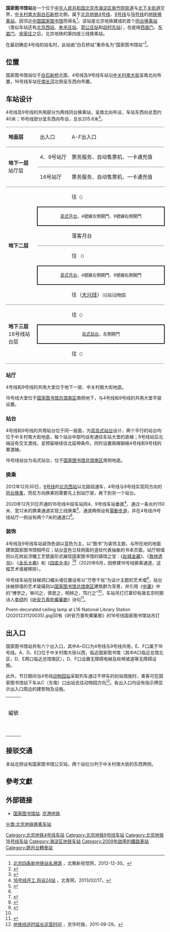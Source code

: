 {{NoteTA
|G1=Railway
|G2=Unit}}
{{Infobox station
| name = 国家图书馆
| eng_name = Guojiɑ Tushuguɑn<br />(National Library)<ref name=map2021>{{cite web|url=https://www.bjsubway.com/subway/images/luwangtu.png|title=北京城市轨道交通线网图|date=2021-12-31|access-date=2021-12-30|archive-date=2021-12-31|archive-url=https://web.archive.org/web/20211231004642/https://www.bjsubway.com/subway/images/luwangtu.png|dead-url=no}}</ref>
| livery = 
| linecolour = {{北京地铁颜色|4}}
| linecolour2 = {{北京地铁颜色|9}}
| linecolour3 = {{北京地铁颜色|16}}
| image = Southbound platform of L4-L9 National Library Station (20220601112329).jpg
| caption = 国家图书馆站4号线及9号线站台<br />(左側為[[北京地鐵4號線|4號線]][[天宮院站|天宮院]]方向，右側為[[北京地鐵9號線|9號線]][[郭公莊站|郭公莊]]方向)<br />[[File:Platform_of_L16_National_Library_Station_(20201231120141).jpg|300px]]<br />国家图书馆站16号线站台
| former = 气象局站<ref>{{cite news|url=http://www.people.com.cn/GB/shenghuo/76/123/20030104/901197.html|title=北京地铁四号线贯穿城区 车站设计本月招标|publisher=[[北京青年报|北京青年报]]|date=2003-01-04|accessdate=2019-04-15|archive-date=2019-04-15|archive-url=https://web.archive.org/web/20190415044712/http://www.people.com.cn/GB/shenghuo/76/123/20030104/901197.html|dead-url=no}}</ref>、白石桥站<ref>{{cite news|url=http://news.sina.com.cn/c/2008-02-27/012415024362.shtml|title=北京地铁四号线车站名称正式确定|publisher=新京报|date=2008-02-27|accessdate=2019-04-15|archive-date=2019-04-15|archive-url=https://web.archive.org/web/20190415045228/http://news.sina.com.cn/c/2008-02-27/012415024362.shtml|dead-url=no}}</ref>
| country = {{PRC}}
| borough = [[北京市|北京市]][[海淀区|海淀区]][[紫竹院街道|紫竹院街道]]与[[北下关街道|北下关街道]]交界
| address = [[中关村南大街|中关村南大街]]白石新桥北側
| coordinates = {{coord|39.942841|N|116.318901|E|type:railwaystation|display=inline,title}}
| elevation = 
| operator = [[北京市地铁运营有限公司|北京市地铁运营有限公司]]<br/>[[京港地铁|北京市京港地铁有限公司]]
| lines = {{北京地铁线路名|4|SL}}<br />{{北京地铁线路名|9|SL}}<br />{{北京地铁线路名|16|SL}}
| distance = 
| platform = {{北京地铁线路名|4|S}}、{{北京地铁线路名|9|S}}：共用2座[[岛式站台|岛式站台]]<br />{{北京地铁线路名|16|S}}：1座[[岛式站台|岛式站台]]
| tracks = 各2条
| connections = 公交站：国家图书馆
| structure = 地下车站
| hall = 整体式站厅
| depth = 
| levels = 
| interchange = 4号线-9号线：同站台换乘<br/>4号线/9号线-16号线：通道换乘
| exits = 6个
| elevator = 
| escalator = 
| architect = 
| architectural_style = 
| colour = {{北京地铁线路名|4|S}}、{{北京地铁线路名|9|S}}：{{colorbox|#0086CD}} 蓝色
| type = 
| status = 运营中
| code = 
| zone = 
| classification = 
| website = 
| built = 
| opened = {{北京地铁线路名|4|S}}：2009年9月28日<br/>{{北京地铁线路名|9|S}}：2012年12月30日<br />{{北京地铁线路名|16|S}}：2020年12月31日
| pass_year = 
| passengers = 
| trains = 
| station_hours = 
| hours = 
| first = {{collapsible list
 |title = 　
 |
{{北京地铁线路名|4|S}}
:往{{北京地铁起讫站|4|L}}：05:35
:往{{北京地铁起讫站|大兴|R}}：05:17<br />
{{北京地铁线路名|9|S}}
:往{{北京地铁起讫站|9|R}}：05:39<br />
{{北京地铁线路名|16|S}}
:往{{北京地铁起讫站|16|L}}：05:43
:往{{北京地铁起讫站|16|R}}：06:00
}}
| last = {{collapsible list
 |title = 　
 |
{{北京地铁线路名|4|S}}
:往{{北京地铁起讫站|4|L}}：23:49
:往{{北京地铁起讫站|大兴|R}}：22:54
:往{{站|公益西桥}}：23:07<br />
{{北京地铁线路名|9|S}}
:往{{北京地铁起讫站|9|R}}：23:19<br />
{{北京地铁线路名|16|S}}
:往{{北京地铁起讫站|16|L}}：22:48
:往{{北京地铁起讫站|16|R}}：23:15
}}
| adjacent = {{Adjacent stations|system=北京地铁
|line1=4|left1=魏公村|right1=动物园|note-left1=1.658km|note-mid1=距离[[安河桥北站|安河桥北]]11.140km|note-right1=1.517km
|line2=9|right2=白石桥南|note-mid2=起点|note-right2=1.096km
|line3=16|left3=万寿寺|right3=甘家口|note-left3=1.721km|note-mid3=距离[[北安河站|北安河]]27.396km|note-right3=2.635km}}
| route_map = {{Routemap|inline=yes|map=
~~ ~~B2层，4号线、9号线
utSTRf\utSTRg~~ ~~{{rmr|Licon=U|{{stl|北京地铁|魏公村}}，4号线}}
utSTRc2\utSTR3\utSTR2\utSTRc3
utSTR+1\utSTRc4\utSTRc1\utSTR+4
utABZg2\utENDEa!~utSTRc3\utENDEa!~utSTRc2\utABZg3
utSTR!~utSTRc1\utABZg+4\utABZg+1\utSTR!~utSTRc4
utSTR\utSTR\utSTR\utSTR
utSTR\utABZg2\utABZg3\utSTR
utSTR\utABZg+1\utABZg+4\utSTR
utSTR+BSl\utSTR+BSr\utSTR+BSl\utSTR+BSr
utSTR+BSl\utSTR+BSr\utSTR+BSl\utSTR+BSr
utSTR2\utSTR+tc3\utSTR\utSTR
utSTRc1\utKRZ2+4tu\utSTR+tc3\utSTR
\utSTR+tc1\utKRZ2+4tu\utSTR2!~utSTRc3
\utSTR\utSTR+tc1\utSTR2+4!~utSTRc1~~ ~~{{rmr|Licon=R|{{stl|北京地铁|动物园}}，4号线}}
\utSTRf\utSTRg\utSTRc1~~ ~~{{rmr|Licon=D|{{stl|北京地铁|白石桥南}}，9号线}}
~~ ~~B3层，16号线
utSTRf\utSTRg~~ ~~{{rmr|Licon=U|{{stl|北京地铁|万寿寺}}}}
utSTR+BSl\utSTR+BSr
utSTR+BSl\utSTR+BSr
utSTRf\utSTRg~~ ~~{{rmr|Licon=D|{{stl|北京地铁|甘家口}}<!--{{stl|北京地铁|二里沟}}-->}}
}}
}}
'''国家图书馆站'''是一个位于[[中华人民共和国|中华人民共和国]][[北京市|北京市]][[海淀区|海淀区]][[紫竹院街道|紫竹院街道]]与[[北下关街道|北下关街道]]交界，[[中关村南大街|中关村南大街]][[白石桥|白石新桥]]北側，属于[[北京地铁|北京地铁]][[北京地铁4号线|4号线]]、[[北京地铁9号线|9号线]]与[[北京地铁16号线|16号线]]的[[捷運車站|地铁]][[换乘站|换乘站]]，因邻近[[中国国家图书馆|中国国家图书馆]]而得名<ref>[http://www.takefoto.cn/viewnews-26625.html 北京四条新地铁站名溯源] {{Wayback|url=http://www.takefoto.cn/viewnews-26625.html |date=20140222062035 }}，北晚新视觉网，2012-12-30。</ref>。该站是北京地铁建成的首个[[同台换乘站|同台换乘站]]（类似车站还有[[北京西站_(地铁)|北京西站]]、[[朱辛庄站|朱辛庄站]]、[[郭公庄站|郭公庄站]]和[[阎村东站|阎村东站]]），也是继[[西直门站|西直门]]、[[东直门站|东直门]]、[[宋家庄站_(北京)|宋家庄]]之后，北京地铁的第四座三线换乘站。

在最初确定4号线的站名时，此站由“白石桥站”重命名为“国家图书馆站”<ref>{{Cite web|title=地铁4号线 9车站易名|url=http://news.sina.com.cn/o/2008-02-27/032513480278s.shtml|accessdate=|author=北京晨报|date=2008-02-27|format=|work=|publisher=|language=|archive-date=2021-01-09|archive-url=https://web.archive.org/web/20210109070049/http://news.sina.com.cn/o/2008-02-27/032513480278s.shtml|dead-url=no}}</ref>。

== 位置 ==
国家图书馆站位于[[白石桥新桥|白石新桥]]北面，4号线及9号线车站沿[[中关村南大街|中关村南大街]]呈南北向布置，16号线车站在[[南长河|南长河]]北侧呈东西向布置。

== 车站设计 ==
4号线及9号线的共用部分为两线同台换乘站，呈南北向布设，车站东西向总宽约40米；16号线部分呈东西向布设，总长205.6米<ref name="wjqz">{{cite news|url=https://news.bjd.com.cn/2020/12/09/35221t100.html|title=高清实拍！16号线国家图书馆站内景曝光！“万卷千章”气势恢宏|publisher=北京海淀官方发布|date=2020-12-09|accessdate=2020-12-09|archive-date=2020-12-10|archive-url=https://web.archive.org/web/20201210102928/https://news.bjd.com.cn/2020/12/09/35221t100.html|dead-url=no}}</ref>。

{|cellspacing=0 cellpadding=3
|style="border-bottom:solid 1px gray;border-top:solid 1px gray;" width=100|'''地面层'''
|style="border-top:solid 1px gray;border-bottom:solid 1px gray;" width=100|出入口
|style="border-top:solid 1px gray;border-bottom:solid 1px gray;" width=350|A-F出入口
|-
|style="border-bottom:solid 1px gray;" rowspan=2|'''地下一层'''<br />站厅层
|style="border-bottom:solid 1px gray;"|4、9号站厅
|style="border-bottom:solid 1px gray;"|票务服务、自动售票机、一卡通充值
|-
|style="border-bottom:solid 1px gray;"|16号站厅
|style="border-bottom:solid 1px gray;"|票务服务、自动售票机、一卡通充值
|-
|style="border-bottom:solid 1px gray;" rowspan=6|'''地下二层'''<br />{{nowrap|4、9号线站台层}}
|{{arrow|L}}
|{{北京地铁线路名|4|c}}往{{站|安河桥北}}<small>（{{站|魏公村}}）</small>
|-
|style="border-top:solid 2px black;border-right:solid 2px black;border-left:solid 2px black;border-bottom:solid 2px black;" colspan=2|<center><small>[[島式月台|島式月台]]，4號線左側開門、9號線右側開門</small></center>
|-
|style="border-bottom:solid 1px gray;"|{{arrow|L}}
|style="border-bottom:solid 1px gray;"|{{北京地铁线路名|9|c}} <!--常规列车/{{北京地铁线路名|房|c}}跨线车-->落客月台
|-
|{{arrow|R}}
|{{北京地铁线路名|9|c}}<!--常规列车-->往{{站|郭公庄}}<!-- /{{北京地铁线路名|房|c}}跨线车往{{站|阎村东}}-->  <small>（{{站|白石桥南}}）</small>
|-
|style="border-top:solid 2px black;border-right:solid 2px black;border-left:solid 2px black;border-bottom:solid 2px black;" colspan=2|<center><small>[[島式月台|島式月台]]，4號線左側開門、9號線右側開門</small></center>
|-
|style="border-bottom:solid 1px gray;"|{{arrow|R}}
|style="border-bottom:solid 1px gray;"|{{北京地铁线路名|4|c}}往{{站|天宫院}}（[[北京地铁大兴线|大兴线]]）<small>（{{站|动物园||北京市}}）</small>
|-
|style="border-bottom:solid 1px gray;" rowspan=3|'''地下三层'''<br />16号线站台层
|{{arrow|L}}
|{{北京地铁线路名|16|c}}往{{站|北安河}}<small>（{{站|万寿寺}}）</small>
|-
|style="border-right:solid 2px black;border-left:solid 2px black;border-top:solid 2px black;border-bottom:solid 2px black;" colspan=2|<center><small>[[岛式站台|岛式站台]]，左側開門</small></center>
|-
|style="border-bottom:solid 1px gray;"|{{arrow|R}}
|style="border-bottom:solid 1px gray;"|{{北京地铁线路名|16|c}}往{{站|玉渊潭东门}}<small>（{{站|甘家口}}）</small><!--{{站|宛平城}}<small>（{{站|二里沟}}）</small>-->
|}

=== 站厅 ===
{{multiple image|align=right|direction=vertical|width=220
|image1=National Library Station Hall (Line 4 & 9) 20210227.jpg|caption1=4号线及9号线站厅层（2021年2月摄）
|image2=Concourse of National Library Station (Line 16) 20210227.jpg|caption2=16号线站厅层（2021年2月摄）
}}
4号线和9号线的共用大堂位于地下一层、中关村南大街地底。

16号线大堂位于[[中国国家图书馆总馆南区|国家图书馆总馆南区]]南侧地下，与4号线和9号线的共用大堂平层设置。
{{multiple image | direction = vertical | align = center| width = 700
|image1 = Concourse panorama of National Library Station (20170502092405).jpg |caption1 = <center>4、9号线站厅全景图（2017年5月摄）</center>
|image2 = Concourse panorama of National Library Station (Line 16) 20210222.jpg |caption2 = <center>16号线站厅全景图（2021年2月摄）</center>
}}

=== 站台 ===
{{multiple image|align=right|direction=vertical|width=220
|image1=Northbound platform of L4-L9 National Library Station (20210118193544).jpg|caption1=国家图书馆站9号线终点落客月台（2021年1月摄）
}}
4号线和9号线的共用站台位于同一层面，为[[双岛式站台|双岛式站台]]设计，两个平行的站台均位于中关村南大街地底，每个站台中部均设有通往车站大堂的直梯；9号线站后北端设有交叉渡线，並预留继续往北延伸条件。同时设置兩條聯絡4号线和9号线的單渡線。

16号线站台为岛式站台，位于[[中国国家图书馆总馆南区|国家图书馆总馆南区]]南侧地底。
{{multiple image | direction = vertical | align = center| width = 700
|image1 = Southbound platform panorama of National Library Station (20170629171341).jpg |caption1 = <center>4号线、9号线南行站台全景图（2017年6月摄）</center>
|image2 = Northbound platform panorama of National Library Station (20180116190808).jpg |caption2 = <center>4号线、9号线北行站台全景图（2018年1月摄）</center>
|image3 = Platform panorama of L16 National Library Station (20201231120414).jpg |caption3 = <center>16号线站台全景图（2020年12月摄）</center>
}}

=== 换乘 ===
2012年12月30日，[[北京地铁9号线|9号线]]的[[北京西站|北京西站]]以北路段通车，4号线与9号线实现同方向的[[跨月台轉車站|同台换乘]]，而反方向换乘则需要先上到站厅层，再下到另一个站台。

2020年12月31日开通的16号线中段车站同4、9号线车站垂直<ref>[http://bjyouth.ynet.com/3.1/1302/17/7826307.html 16号线开工 将设24站] {{Wayback|url=http://bjyouth.ynet.com/3.1/1302/17/7826307.html |date=20140223155249 }}，北青网，2013/02/17。</ref>，通过一条长约150米、宽12米的换乘通道实现三线换乘<ref name="bjsub2020">{{cite news|author=孙宏阳|url=https://news.bjd.com.cn/2020/12/30/39529t100.html|title=明日起，地铁房山线北延、16号线中段和有轨电车T1线开通试运营！|publisher=北京日报客户端|date=2020-12-30|accessdate=2020-12-30|archive-date=2021-01-12|archive-url=https://web.archive.org/web/20210112020652/https://news.bjd.com.cn/2020/12/30/39529t100.html|dead-url=no}}</ref>，通道两侧设有[[電動步道|電動步道]]，并在4号线/9号线站厅一侧设有两个7米的通道口<ref name="wjqz" />。
=== 装饰 ===
4号线及9号线车站装饰色调以蓝色为主，以“图书”为装饰主题，与所在地的地面建筑国家图书馆相呼应；站台蓝色立柱侧面的竖纹代表抽象的书本页面，站厅侧墙则以花岗岩浮雕工艺壁画形式展现国家图书馆的镇馆之宝：《[[赵城金藏|赵城金藏]]》、《[[敦煌遗书|敦煌遗书]]》、《[[永乐大典|永乐大典]]》和《[[四库全书|四库全书]]》<ref>{{Cite web |url=http://news.qq.com/a/20090402/000955.htm |title=国家图书馆站将成北京最大地铁车站 |accessdate=2012-11-08 |archive-date=2013-12-03 |archive-url=https://web.archive.org/web/20131203004651/http://news.qq.com/a/20090402/000955.htm |dead-url=no }}</ref><ref>{{Cite web |url=http://relic.beijingww.com/1530/2009/07/06/229@95590.htm |title=国家图书馆站:唯有白石桥保留了名字 |accessdate=2009-07-24 |archive-date=2009-12-14 |archive-url=https://web.archive.org/web/20091214175033/http://relic.beijingww.com/1530/2009/07/06/229%4095590.htm |dead-url=yes }}</ref>（2020年6月，因修建16号线换乘通道，这幅艺术墙被移除）。

16号线车站在扶梯洞口楣头墙位置设有以“万卷千张”为设计主题的艺术墙<ref>{{cite news|author=李博; 饶强|url=https://news.bjd.com.cn/2020/09/20/5778t100.html|title=北京地铁16号线中段、房山线北延今起试运行|publisher=北京日报客户端|date=2020-09-20|accessdate=2020-09-21}}</ref>，站台扶梯侧墙的艺术玻璃则以[[中国国家图书馆总馆南区|国家图书馆总馆南区]]建筑群为背景，并引用《[[中庸|中庸]]》中的“博学之，审问之，慎思之，明辨之，笃行之”<ref name="wjqz" />，车站吊灯灯罩印有唐玄宗时期诗人[[李颀|李颀]]的《[[:s:聽安萬善吹觱篥歌|听安万善吹觱篥歌]]》诗句<ref>{{cite news|author=任珊|url=http://bj.people.com.cn/GB/n2/2020/1219/c82840-34483428.html|title=记者体验新线新站：国图站百米可完成三线换乘|work=[[北京日报|北京日报]]|date=2020-12-19|accessdate=2020-12-25|archive-date=2022-04-09|archive-url=https://web.archive.org/web/20220409113731/http://bj.people.com.cn/GB/n2/2020/1219/c82840-34483428.html|dead-url=no}}</ref>。

<gallery widths=220>

Poem-decorated ceiling lamp at L16 National Library Station (20201231120035).jpg|印有《听安万善吹觱篥歌》的16号线国家图书馆站吊灯
</gallery>

== 出入口 ==
国家图书馆站共有六个出入口，其中A~D口为4号线与9号线共用，E、F口属于16号线。A、D、E口位于中关村南大街以西，临近国家图书馆（其中A口临近总馆北区，D、E两口临近总馆南区），D、F口设置无障碍电梯及轮椅坡道等无障碍设施。

此外，节日期间当4号线[[动物园站_(北京市)|动物园站]]采取列车通过不停车的封站措施时，乘客可在国家图书馆站下车从C（东南）口出站去往动物园方向<ref>[http://epaper.jinghua.cn/html/2011-09/29/content_705184.htm 地铁线适时延长运营时间] {{Wayback|url=http://epaper.jinghua.cn/html/2011-09/29/content_705184.htm |date=20140222004950 }}，京华时报，2011-09-29。</ref>。各出入口均设有指示牌显示出入口周边的建筑物及设施。
{| class="wikitable"
| colspan="5" align="center" bgcolor="{{北京地铁颜色|4}}" |
|-
| colspan="5" align="center" bgcolor="{{北京地铁颜色|9}}" |
|-
| colspan="5" align="center" bgcolor="{{北京地铁颜色|16}}" |
|-
! 編號 
! 指示 
! 建議前往的目的地
! 图片
! 无障碍设施图片
|-
| {{港鐵出口|A}} 
|{{nowrap|[[中关村南大街|中关村南大街]]}} 
| 中关村南大街（西侧）、公交国家图书馆站、[[中国国家图书馆|中国国家图书馆]]（[[中國國家圖書館總館北區|北区\新馆]]）、[[北京舞蹈学院|北京舞蹈学院]]、[[中国空间技术研究院|中国空间技术研究院]]、北京市园林古建设计研究院、神舟大厦
|[[File:Exit_A_of_National_Library_Station_(20210412134332).jpg|150px]]
|{{n/a}}
|-
| {{港鐵出口|B}} 
| 中关村南大街 
| 中关村南大街（东侧）、公交国家图书馆站、[[中国气象局|中国气象局]]、中外交流大厦、首体网羽中心、中国气象局招待所、湖北大厦
|[[File:Exit_B_of_National_Library_Station_(20210412135021).jpg|150px]]
|{{n/a}}
|-
| {{港鐵出口|C}} 
| 中关村南大街 
| 中关村南大街（东侧）、腾达大厦、[[首都体育馆|首都体育馆]]、北京石刻艺术博物馆、国家体育总局冬季运动管理中心、北京市公园管理中心、[[北京动物园|北京动物园]]、北京新世纪日航饭店
|[[File:Exit_C_of_National_Library_Station_(20210412135222).jpg|150px]]
|{{n/a}}
|-
| {{港鐵出口|D|附=升}} 
| 中关村南大街 
| 中关村南大街（西侧）、中国国家图书馆（[[中国国家图书馆总馆南区|南区\老馆]]）、[[紫竹院公园|紫竹院公园]]、紫竹院派出所、紫竹院路、紫竹院南路
|[[File:Exit_D_of_National_Library_Station_(20210408181338).jpg|150px]]
|[[File:Exit_D_lift_of_National_Library_Station_(20210408181511).jpg|150px]]
|-
|{{港鐵出口|E}} 
| 中关村南大街 
| 中关村南大街（西侧）、中国国家图书馆、紫竹院公园 
| [[File:Exit_E_of_National_Library_Station_(20210121162723).jpg|150px]]
|{{n/a}}
|-
|{{港鐵出口|F|附=升}} 
| 中关村南大街 
| 中关村南大街（西侧）、中国国家图书馆、紫竹院公园
|[[File:Exit_F_of_National_Library_Station_(20210105135820).jpg|居中]]
|[[File:Exit_F_lift_of_National_Library_Station_(20211010173238).jpg|150px]]
|-
| bgcolor="#EEEEEE" colspan=5 | {{港鐵出口|註=升}}
|}

== 接驳交通 ==
本站北侧设有国家图书馆公交站，两个站位分列于中关村南大街的东西两侧。

==參考文獻==
<references />

== 外部链接 ==
{{commonscat|National Library Station}}
*[http://www.mtr.bj.cn/service/line/station/5d5a18eeb1ea0278b8fffd66.html 国家图书馆站]{{Wayback|url=http://www.mtr.bj.cn/service/line/station/5d5a18eeb1ea0278b8fffd66.html |date=20170919230457 }}. [[京港地铁|京港地铁]].

{{北京地铁4号线}}
{{北京地铁9号线}}
{{北京地铁16号线}}

[[Category:北京地铁4号线车站|Category:北京地铁4号线车站]]
[[Category:北京地铁9号线车站|Category:北京地铁9号线车站]]
[[分类:北京地铁换乘车站|分类:北京地铁换乘车站]]
[[Category:北京地铁16号线车站|Category:北京地铁16号线车站]]
[[Category:海淀区地铁车站|Category:海淀区地铁车站]]
[[Category:2009年啟用的鐵路車站|Category:2009年啟用的鐵路車站]]
[[Category:跨月台轉車站|Category:跨月台轉車站]]